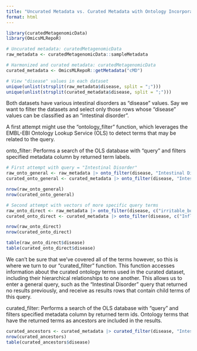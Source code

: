 ```yaml
---
title: "Uncurated Metadata vs. Curated Metadata with Ontology Incorporation"
format: html
---
```


```r
library(curatedMetagenomicData)
library(OmicsMLRepoR)
```

```r
# Uncurated metadata: curatedMetagenomicData
raw_metadata <- curatedMetagenomicData::sampleMetadata

# Harmonized and curated metadata: curatedMetagenomicData
curated_metadata <- OmicsMLRepoR::getMetadata("cMD")
```

```r
# View "disease" values in each dataset
unique(unlist(strsplit(raw_metadata$disease, split = ";")))
unique(unlist(strsplit(curated_metadata$disease, split = ";")))
```

Both datasets have various intestinal disorders as "disease" values. Say we want
to filter the datasets and select only those rows whose "disease" values can be
classified as an "intestinal disorder".

A first attempt might use the "ontology_filter" function, which leverages the
EMBL-EBI Ontology Lookup Service (OLS) to detect terms that may be related to
the query.

onto_filter: Performs a search of the OLS database with "query" and filters
specified metadata column by returned term labels.

```r
# First attempt with query = "Intestinal Disorder"
raw_onto_general <- raw_metadata |> onto_filter(disease, "Intestinal Disorder")
curated_onto_general <- curated_metadata |> onto_filter(disease, "Intestinal Disorder")

nrow(raw_onto_general)
nrow(curated_onto_general)

# Second attempt with vectors of more specific query terms
raw_onto_direct <- raw_metadata |> onto_filter(disease, c("irritable_bowel", "IBD", "coeliac"))
curated_onto_direct <- curated_metadata |> onto_filter(disease, c("Inflammatory Bowel Disease", "Irritable Bowel Syndrome"))

nrow(raw_onto_direct)
nrow(curated_onto_direct)

table(raw_onto_direct$disease)
table(curated_onto_direct$disease)
```

We can't be sure that we've covered all of the terms however, so this is where
we turn to our "curated_filter" function. This function accesses information
about the curated ontology terms used in the curated dataset, including their
hierarchical relationships to one another. This allows us to enter a general
query, such as the "Intestinal Disorder" query that returned no results
previously, and receive as results rows that contain child terms of this query.

curated_filter: Performs a search of the OLS database with "query" and filters
specified metadata column by returned term ids. Ontology terms that have the
returned terms as ancestors are included in the results.

```r
curated_ancestors <- curated_metadata |> curated_filter(disease, "Intestinal Disorder", "cMD")
nrow(curated_ancestors)
table(curated_ancestors$disease)
```


